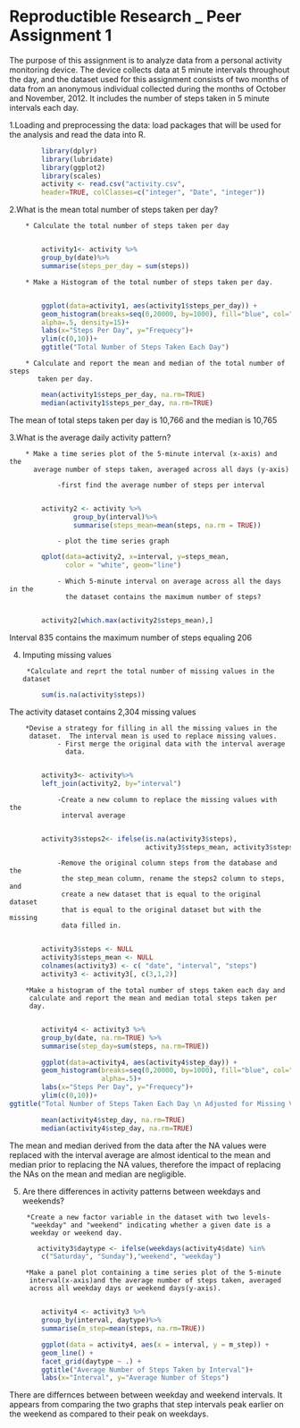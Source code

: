 Reproductible Research _ Peer Assignment 1
==========================================

The purpose of this assignment is to analyze data from a personal activity
monitoring device.  The device collects data at 5 minute intervals throughout
the day, and the dataset used for this assignment consists of two months of
data from an anonymous individual collected during the months of October and
November, 2012.  It includes the number of steps taken in 5 minute intervals
each day.

1.Loading and preprocessing the data: load packages that will be used for the 
analysis and read the data into R.

```r
        library(dplyr)
        library(lubridate)
        library(ggplot2)
        library(scales)
        activity <- read.csv("activity.csv", 
        header=TRUE, colClasses=c("integer", "Date", "integer"))
```

2.What is the mean total number of steps taken per day?

        * Calculate the total number of steps taken per day
        
```r
        activity1<- activity %>%
        group_by(date)%>%
        summarise(steps_per_day = sum(steps))
```

        * Make a Histogram of the total number of steps taken per day.
        
```r
        ggplot(data=activity1, aes(activity1$steps_per_day)) + 
        geom_histogram(breaks=seq(0,20000, by=1000), fill="blue", col="black", 
        alpha=.5, density=15)+
        labs(x="Steps Per Day", y="Frequecy")+
        ylim(c(0,10))+
        ggtitle("Total Number of Steps Taken Each Day")
```

        * Calculate and report the mean and median of the total number of steps
           taken per day.
```r
        mean(activity1$steps_per_day, na.rm=TRUE)
        median(activity1$steps_per_day, na.rm=TRUE)
```

The mean of total steps taken per day is 10,766 and the median is 10,765

3.What is the average daily activity pattern?

        * Make a time series plot of the 5-minute interval (x-axis) and the 
          average number of steps taken, averaged across all days (y-axis)
                
                -first find the average number of steps per interval
          
```r
        activity2 <- activity %>%
                group_by(interval)%>%
                summarise(steps_mean=mean(steps, na.rm = TRUE))
```

                - plot the time series graph

```r
        qplot(data=activity2, x=interval, y=steps_mean, 
              color = "white", geom="line")
```

                - Which 5-minute interval on average across all the days in the
                  the dataset contains the maximum number of steps?
                  
```r
        activity2[which.max(activity2$steps_mean),]
```

Interval 835 contains the maximum number of steps equaling 206

4. Imputing missing values

        *Calculate and reprt the total number of missing values in the dataset
        
```r
        sum(is.na(activity$steps))
```
The activity dataset contains 2,304 missing values

        *Devise a strategy for filling in all the missing values in the
         dataset.  The interval mean is used to replace missing values.
                - First merge the original data with the interval average
                  data.
         
```r
        activity3<- activity%>%
        left_join(activity2, by="interval")
```

                -Create a new column to replace the missing values with the 
                 interval average
                 
```r
        activity3$steps2<- ifelse(is.na(activity3$steps), 
                                  activity3$steps_mean, activity3$steps)
```

                -Remove the original column steps from the database and the 
                 the step_mean column, rename the steps2 column to steps, and
                 create a new dataset that is equal to the original dataset
                 that is equal to the original dataset but with the missing 
                 data filled in.
                 
```r
        activity3$steps <- NULL
        activity3$steps_mean <- NULL
        colnames(activity3) <- c( "date", "interval", "steps")
        activity3 <- activity3[, c(3,1,2)]
```

        *Make a histogram of the total number of steps taken each day and
         calculate and report the mean and median total steps taken per
         day.
         
```r
        activity4 <- activity3 %>%
        group_by(date, na.rm=TRUE) %>%
        summarise(step_day=sum(steps, na.rm=TRUE))
```

```r
        ggplot(data=activity4, aes(activity4$step_day)) + 
        geom_histogram(breaks=seq(0,20000, by=1000), fill="blue", col="black", 
                       alpha=.5)+
        labs(x="Steps Per Day", y="Frequecy")+
        ylim(c(0,10))+
ggtitle("Total Number of Steps Taken Each Day \n Adjusted for Missing Values")
```

```r
        mean(activity4$step_day, na.rm=TRUE)
        median(activity4$step_day, na.rm=TRUE)
```

The mean and median derived from the data after the NA values were 
replaced with the interval average are almost identical 
to the mean and median prior to replacing the NA values, 
therefore the impact of replacing the NAs on the mean 
and median are negligible.

5. Are there differences in activity patterns between weekdays and weekends?

        *Create a new factor variable in the dataset with two levels-
         "weekday" and "weekend" indicating whether a given date is a 
         weekday or weekend day.
         
```r
       activity3$daytype <- ifelse(weekdays(activity4$date) %in% 
        c("Saturday", "Sunday"),"weekend", "weekday")
```

        *Make a panel plot containing a time series plot of the 5-minute
         interval(x-axis)and the average number of steps taken, averaged
         across all weekday days or weekend days(y-axis).
         
```r
        activity4 <- activity3 %>%
        group_by(interval, daytype)%>%
        summarise(m_step=mean(steps, na.rm=TRUE))
```

```r
        ggplot(data = activity4, aes(x = interval, y = m_step)) + 
        geom_line() + 
        facet_grid(daytype ~ .) +          
        ggtitle("Average Number of Steps Taken by Interval")+
        labs(x="Interval", y="Average Number of Steps")
```

There are differnces between between weekday and weekend intervals. It 
appears from comparing the two graphs that step intervals peak earlier on the
weekend as compared to their peak on weekdays.










